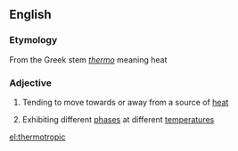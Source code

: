 ==English==
===Etymology===
From the Greek stem ''[[thermo]]'' meaning heat
===Adjective===
{{en-adj}}

#{{biology|of a plant}} Tending to move towards or away from a source of [[heat]]
#{{physics|of a liquid crystal}} Exhibiting different [[phase]]s at different [[temperature]]s

[[el:thermotropic]]